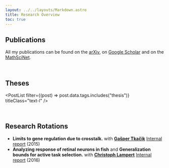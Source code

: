 ```yaml
---
layout: ../../layouts/Markdown.astro
title: Research Overview
toc: true
---
```



## Publications

All my publications can be found on the [arXiv](https://arxiv.org/a/schroder_d_1.html), on [Google Scholar](https://scholar.google.de/citations?user=u3ilHrcAAAAJ) and on the [MathSciNet](https://mathscinet.ams.org/mathscinet/search/publications.html?pg1=INDI&s1=1090611).

<PostList numbered={true} collection="research" />

<br />

## Theses

<PostList filter={(post) => post.data.tags.includes("thesis")} titleClass="text-l" />

<br />

## Research Rotations

- **Limits to gene regulation due to crosstalk.**
  with **[Gašper Tkačik](http://gtkacik.pages.ist.ac.at)**
  [Internal report](report_tkacik.pdf) (2015)
- **Analyzing response of retinal neurons in fish** and **Generalization bounds for active task selection.**
  with **[Christoph Lampert](https://cvml.ist.ac.at)**
  [Internal report](report_lampert.pdf) (2016)
